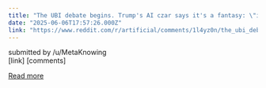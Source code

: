 ```yaml
---
title: "The UBI debate begins. Trump's AI czar says it's a fantasy: \"it's not going to happen.\""
date: "2025-06-06T17:57:26.000Z"
link: "https://www.reddit.com/r/artificial/comments/1l4yz0n/the_ubi_debate_begins_trumps_ai_czar_says_its_a/"
---
```


submitted by    /u/MetaKnowing  
 [link]   [comments]

[Read more](https://www.reddit.com/r/artificial/comments/1l4yz0n/the_ubi_debate_begins_trumps_ai_czar_says_its_a/)
